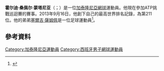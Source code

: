 '''霍尔迪·桑佩尔·蒙塔尼亚'''（{{lang-ca|Jordi Samper Montaña}}；{{bd|1990年|4月23日}}）是一位[[加泰隆尼亞|加泰隆尼亞]][[網球|網球]]運動員。他現在參加ATP挑戰巡迴賽的賽事。2013年9月16日，他創下自己的最高世界排名記錄，為第211位。他的弟弟[[塞爾吉·薩姆佩|塞爾吉·薩姆佩]]是一位足球運動員<ref>{{Cite web|url=http://www.sport.es/es/noticias/futbol-base/sergi-samper-guardiola-adaptado-los-tiempos-modernos-3331175|title=Sergi Samper: Un Guardiola adaptado a los tiempos modernos|trans_title=Sergi Samper: A Guardiola adapted to modern times|publisher=[[Sport|Sport]]|language=es|date=26 June 2014|accessdate=26 June 2014|archive-date=2017-08-05|archive-url=https://web.archive.org/web/20170805055927/http://www.sport.es/es/noticias/futbol-base/sergi-samper-guardiola-adaptado-los-tiempos-modernos-3331175|dead-url=no}}</ref>。
==參考資料==
{{Reflist}}

{{Authority control}}

{{DEFAULTSORT:Samper Montana, Jordi}}
[[Category:加泰隆尼亞運動員|Category:加泰隆尼亞運動員]]
[[Category:西班牙男子網球運動員|Category:西班牙男子網球運動員]]